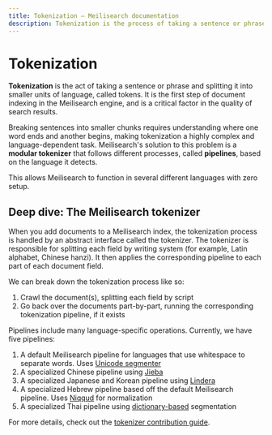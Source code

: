 ```yaml
---
title: Tokenization — Meilisearch documentation
description: Tokenization is the process of taking a sentence or phrase and splitting it into smaller units of language. It is a crucial procedure when indexing documents.
---
```


# Tokenization

**Tokenization** is the act of taking a sentence or phrase and splitting it into smaller units of language, called tokens. It is the first step of document indexing in the Meilisearch engine, and is a critical factor in the quality of search results.

Breaking sentences into smaller chunks requires understanding where one word ends and another begins, making tokenization a highly complex and language-dependent task. Meilisearch's solution to this problem is a **modular tokenizer** that follows different processes, called **pipelines**, based on the language it detects.

This allows Meilisearch to function in several different languages with zero setup.

## Deep dive: The Meilisearch tokenizer

When you add documents to a Meilisearch index, the tokenization process is handled by an abstract interface called the tokenizer. The tokenizer is responsible for splitting each field by writing system (for example, Latin alphabet, Chinese hanzi). It then applies the corresponding pipeline to each part of each document field.

We can break down the tokenization process like so:

1. Crawl the document(s), splitting each field by script
2. Go back over the documents part-by-part, running the corresponding tokenization pipeline, if it exists

Pipelines include many language-specific operations. Currently, we have five pipelines:

1. A default Meilisearch pipeline for languages that use whitespace to separate words. Uses [Unicode segmenter](https://github.com/unicode-rs/unicode-segmentation)
2. A specialized Chinese pipeline using [Jieba](https://github.com/messense/jieba-rs)
3. A specialized Japanese and Korean pipeline using [Lindera](https://github.com/lindera-morphology/lindera)
4. A specialized Hebrew pipeline based off the default Meilisearch pipeline. Uses [Niqqud](https://docs.rs/niqqud/latest/niqqud/) for normalization
5. A specialized Thai pipeline using [dictionary-based](https://github.com/PyThaiNLP/nlpo3) segmentation

For more details, check out the [tokenizer contribution guide](https://github.com/meilisearch/charabia/blob/main/CONTRIBUTING.md).
